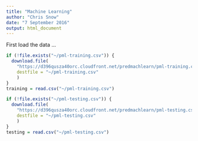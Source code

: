 ```yaml
---
title: "Machine Learning"
author: "Chris Snow"
date: "7 September 2016"
output: html_document
---
```


First load the data ...

```r
if (!file.exists("~/pml-training.csv")) {
  download.file(
    "https://d396qusza40orc.cloudfront.net/predmachlearn/pml-training.csv",
    destfile = "~/pml-training.csv"
    )
}
training = read.csv("~/pml-training.csv")

if (!file.exists("~/pml-testing.csv")) {
  download.file(
    "https://d396qusza40orc.cloudfront.net/predmachlearn/pml-testing.csv",
    destfile = "~/pml-testing.csv"
    )
}
testing = read.csv("~/pml-testing.csv")
```


